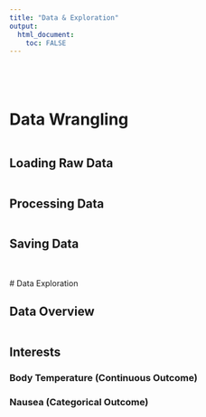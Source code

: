 ---
title: "Data & Exploration"
output: 
  html_document:
    toc: FALSE
---
# 

<br>

# Data Wrangling

```{r}

```


## Loading Raw Data

```{r}

```


## Processing Data

```{r}

```


## Saving Data

```{r}

```


<br>
# Data Exploration

## Data Overview

```{r}


```


## Interests

### Body Temperature (Continuous Outcome)

### Nausea (Categorical Outcome)